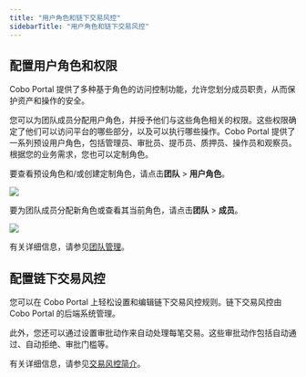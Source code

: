 ```yaml
---
title: "用户角色和链下交易风控"
sidebarTitle: "用户角色和链下交易风控"
---
```


## 配置用户角色和权限

Cobo Portal 提供了多种基于角色的访问控制功能，允许您划分成员职责，从而保护资产和操作的安全。

您可以为团队成员分配用户角色，并授予他们与这些角色相关的权限。这些权限确定了他们可以访问平台的哪些部分，以及可以执行哪些操作。Cobo Portal 提供了一系列预设用户角色，包括管理员、审批员、提币员、质押员、操作员和观察员。根据您的业务需求，您也可以定制角色。

要查看预设角色和/或创建定制角色，请点击**团队** > **用户角色**。

<img src="/cn/images/exchange-wallet/role.png" className="screenshot_full_screen"/>

要为团队成员分配新角色或查看其当前角色，请点击**团队** > **成员**。

<img src="/cn/images/exchange-wallet/view.png" className="screenshot_full_screen"/>

有关详细信息，请参见[团队管理](/cn/portal/organization/introduction)。


## 配置链下交易风控

您可以在 Cobo Portal 上轻松设置和编辑链下交易风控规则。链下交易风控由 Cobo Portal 的后端系统管理。

此外，您还可以通过设置审批动作来自动处理每笔交易。这些审批动作包括自动通过、自动拒绝、审批门槛等。

有关详细信息，请参见[交易风控简介](/cn/portal/risk-controls/tx-policies-overview)。